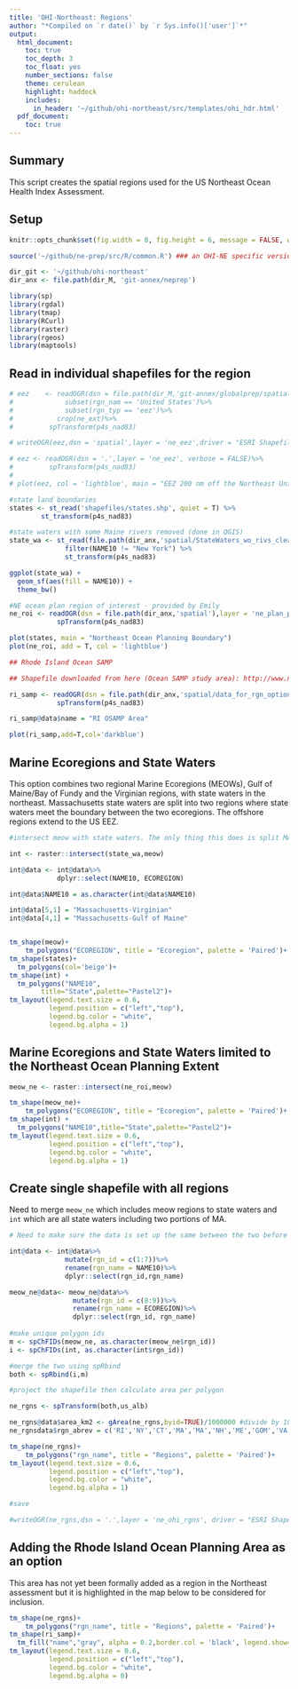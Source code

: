 ```yaml
---
title: 'OHI-Northeast: Regions'
author: "*Compiled on `r date()` by `r Sys.info()['user']`*"
output:
  html_document:
    toc: true
    toc_depth: 3
    toc_float: yes
    number_sections: false
    theme: cerulean
    highlight: haddock
    includes: 
      in_header: '~/github/ohi-northeast/src/templates/ohi_hdr.html'
  pdf_document:
    toc: true
---
```


## Summary

This script creates the spatial regions used for the US Northeast Ocean Health Index Assessment.

## Setup
```r
knitr::opts_chunk$set(fig.width = 8, fig.height = 6, message = FALSE, warning = FALSE, root.dir = "ohi-northeast")

source('~/github/ne-prep/src/R/common.R') ### an OHI-NE specific version of common.R

dir_git <- '~/github/ohi-northeast'
dir_anx <- file.path(dir_M, 'git-annex/neprep')

library(sp)
library(rgdal)
library(tmap)
library(RCurl)
library(raster)
library(rgeos)
library(maptools)
```

## Read in individual shapefiles for the region

```r

# eez    <- readOGR(dsn = file.path(dir_M,'git-annex/globalprep/spatial/d2014/data'),layer = 'regions_gcs')%>%
#             subset(rgn_nam == 'United States')%>%
#             subset(rgn_typ == 'eez')%>%
#           crop(ne_ext)%>%
#         spTransform(p4s_nad83)

# writeOGR(eez,dsn = 'spatial',layer = 'ne_eez',driver = "ESRI Shapefile")

# eez <- readOGR(dsn = '.',layer = 'ne_eez', verbose = FALSE)%>%
#         spTransform(p4s_nad83)
# 
# plot(eez, col = 'lightblue', main = "EEZ 200 nm off the Northeast United States")

#state land boundaries
states <- st_read('shapefiles/states.shp', quiet = T) %>%
        st_transform(p4s_nad83)

#state waters with some Maine rivers removed (done in QGIS)
state_wa <- st_read(file.path(dir_anx,'spatial/StateWaters_wo_rivs_cleaned.shp'), quiet = T)%>%
              filter(NAME10 != "New York") %>%
              st_transform(p4s_nad83)

ggplot(state_wa) +
  geom_sf(aes(fill = NAME10)) +
  theme_bw()

#NE ocean plan region of interest - provided by Emily
ne_roi <- readOGR(dsn = file.path(dir_anx,'spatial'),layer = 'ne_plan_poly_bi', verbose = FALSE)%>%
            spTransform(p4s_nad83)

plot(states, main = "Northeast Ocean Planning Boundary")
plot(ne_roi, add = T, col = 'lightblue')

## Rhode Island Ocean SAMP

## Shapefile downloaded from here (Ocean SAMP study area): http://www.narrbay.org/d_projects/oceansamp/gis_marinebounds.htm

ri_samp <- readOGR(dsn = file.path(dir_anx,'spatial/data_for_rgn_options/mbounds_samp'),layer = 'mbounds_samp',verbose=FALSE)%>%
            spTransform(p4s_nad83)

ri_samp@data$name = "RI OSAMP Area"

plot(ri_samp,add=T,col='darkblue')

```

## Marine Ecoregions and State Waters

This option combines two regional Marine Ecoregions (MEOWs), Gulf of Maine/Bay of Fundy and the Virginian regions, with state waters in the northeast. Massachusetts state waters are split into two regions where state waters meet the boundary between the two ecoregions. The offshore regions extend to the US EEZ.

```r
#intersect meow with state waters. The only thing this does is split MASS waters into two polygons, at the boundary between Gulf of Maine and the "Virginian" region

int <- raster::intersect(state_wa,meow)

int@data <- int@data%>%
            dplyr::select(NAME10, ECOREGION)

int@data$NAME10 = as.character(int@data$NAME10)

int@data[5,1] = "Massachusetts-Virginian"
int@data[4,1] = "Massachusetts-Gulf of Maine"


tm_shape(meow)+
    tm_polygons("ECOREGION", title = "Ecoregion", palette = 'Paired')+
tm_shape(states)+
  tm_polygons(col='beige')+
tm_shape(int) + 
  tm_polygons("NAME10", 
        title="State",palette="Pastel2")+
tm_layout(legend.text.size = 0.6,
          legend.position = c("left","top"),
          legend.bg.color = "white",
          legend.bg.alpha = 1)

```

## Marine Ecoregions and State Waters limited to the Northeast Ocean Planning Extent


```r

meow_ne <- raster::intersect(ne_roi,meow)

tm_shape(meow_ne)+
    tm_polygons("ECOREGION", title = "Ecoregion", palette = 'Paired')+
tm_shape(int) + 
  tm_polygons("NAME10",title="State",palette="Pastel2")+
tm_layout(legend.text.size = 0.6,
          legend.position = c("left","top"),
          legend.bg.color = "white",
          legend.bg.alpha = 1)

```

## Create single shapefile with all regions

Need to merge `meow_ne` which includes meow regions to state waters and `int` which are all state waters including two portions of MA.

```r
# Need to make sure the data is set up the same between the two before merging

int@data <- int@data%>%
              mutate(rgn_id = c(1:7))%>%
              rename(rgn_name = NAME10)%>%
              dplyr::select(rgn_id,rgn_name)

meow_ne@data<- meow_ne@data%>%
                mutate(rgn_id = c(8:9))%>%
                rename(rgn_name = ECOREGION)%>%
                dplyr::select(rgn_id, rgn_name)
                        
#make unique polygon ids
m <- spChFIDs(meow_ne, as.character(meow_ne$rgn_id))
i <- spChFIDs(int, as.character(int$rgn_id))

#merge the two using spRbind
both <- spRbind(i,m)

#project the shapefile then calculate area per polygon

ne_rgns <- spTransform(both,us_alb)

ne_rgns@data$area_km2 <- gArea(ne_rgns,byid=TRUE)/1000000 #divide by 1000m*1000m
ne_rgnsdata$rgn_abrev = c('RI','NY','CT','MA','MA','NH','ME','GOM','VA')

tm_shape(ne_rgns)+
    tm_polygons("rgn_name", title = "Regions", palette = 'Paired')+
tm_layout(legend.text.size = 0.6,
          legend.position = c("left","top"),
          legend.bg.color = "white",
          legend.bg.alpha = 1)

#save

#writeOGR(ne_rgns,dsn = '.',layer = 'ne_ohi_rgns', driver = "ESRI Shapefile",overwrite_layer=TRUE)

```

## Adding the Rhode Island Ocean Planning Area as an option  
This area has not yet been formally added as a region in the Northeast assessment but it is highlighted in the map below to be considered for inclusion.

```r

tm_shape(ne_rgns)+
    tm_polygons("rgn_name", title = "Regions", palette = 'Paired')+
tm_shape(ri_samp)+
  tm_fill("name","gray", alpha = 0.2,border.col = 'black', legend.show=T,title = "For consideration")+
tm_layout(legend.text.size = 0.6,
          legend.position = c("left","top"),
          legend.bg.color = "white",
          legend.bg.alpha = 0)

```



